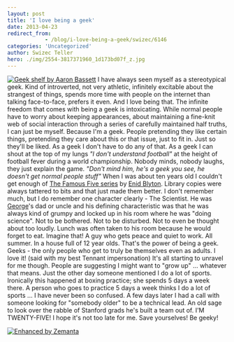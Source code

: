 ```yaml
---
layout: post
title: 'I love being a geek'
date: 2013-04-23
redirect_from: 
            - /blog/i-love-being-a-geek/swizec/6146
categories: 'Uncategorized'
author: Swizec Teller
hero: ./img/2554-3817371960_1d173bd07f_z.jpg
---
```

[![Geek shelf by Aaron Bassett](./img/2554-3817371960_1d173bd07f_z.jpg "Geek shelf by Aaron Bassett")](http://www.flickr.com/photos/aaronbassett/3817371960/) I have always seen myself as a stereotypical geek. Kind of introverted, not very athletic, infinitely excitable about the strangest of things, spends more time with people on the internet than talking face-to-face, prefers it even. And I love being that. The infinite freedom that comes with being a geek is intoxicating. While normal people have to worry about keeping appearances, about maintaining a fine-knit web of social interaction through a series of carefully maintained half truths, I can just be myself. Because I'm a geek. People pretending they like certain things, pretending they care about this or that issue, just to fit in. Just so they'll be liked. As a geek I don't have to do any of that. As a geek I can shout at the top of my lungs _"I don't understand football"_ at the height of football fever during a world championship. Nobody minds, nobody laughs, they just explain the game. _"Don't mind him, he's a geek you see, he doesn't get normal people stuff"_ When I was about ten years old I couldn't get enough of [The Famous Five series](http://www.amazon.com/Five-Treasure-Island-Famous/dp/0340796146%3FSubscriptionId%3D0G81C5DAZ03ZR9WH9X82%26tag%3Dageewitahat-20%26linkCode%3Dxm2%26camp%3D2025%26creative%3D165953%26creativeASIN%3D0340796146 "Five on a Treasure Island (Famous Five)") by [Enid Blyton](http://www.enidblytonsociety.co.uk "Enid Blyton"). Library copies were always tattered to bits and that just made them better. I don't remember much, but I do remember one character clearly - The Scientist. He was [George](http://en.wikipedia.org/wiki/George_Kirrin "George Kirrin")'s dad or uncle and his defining characteristic was that he was always kind of grumpy and locked up in his room where he was "doing science". Not to be bothered. Not to be disturbed. Not to even be thought about too loudly. Lunch was often taken to his room because he would forget to eat. Imagine that! A guy who gets peace and quiet to work. All summer. In a house full of 12 year olds. That's the power of being a geek. Geeks - the only people who get to truly be themselves even as adults. I love it! (said with my best Tennant impersonation) It's all starting to unravel for me though. People are suggesting I might want to "grow up" ... whatever that means. Just the other day someone mentioned I do a lot of sports. Ironically this happened at boxing practice; she spends 5 days a week there. A person who goes to practice 5 days a week thinks I do a lot of sports ... I have never been so confused. A few days later I had a call with someone looking for "somebody older" to be a technical lead. An old sage to look over the rabble of Stanford grads he's built a team out of. I'M TWENTY-FIVE! I hope it's not too late for me. Save yourselves! Be geeky!

[![Enhanced by Zemanta](http://img.zemanta.com/zemified_e.png?x-id=438c823e-3724-451f-9fb5-14ac805cded3)](http://www.zemanta.com/?px "Enhanced by Zemanta")